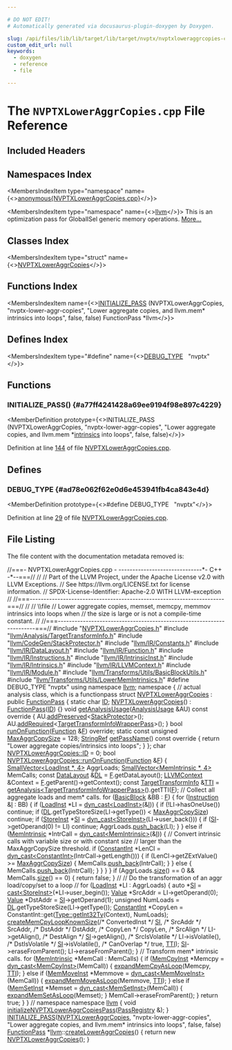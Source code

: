 ```yaml
---

# DO NOT EDIT!
# Automatically generated via docusaurus-plugin-doxygen by Doxygen.

slug: /api/files/lib/lib/target/lib/target/nvptx/nvptxloweraggrcopies-cpp
custom_edit_url: null
keywords:
  - doxygen
  - reference
  - file

---
```





# The `NVPTXLowerAggrCopies.cpp` File Reference

<DoxygenPage pluginConfig={pluginConfig}>



## Included Headers

<IncludesList>
<IncludesListItem
  filePath="NVPTXLowerAggrCopies.h"
  permalink="/docs/api/files/lib/lib/target/lib/target/nvptx/nvptxloweraggrcopies-h"
  isLocal="true" />
<IncludesListItem
  filePath="llvm/Analysis/TargetTransformInfo.h"
  permalink="/docs/api/files/include/include/llvm/include/llvm/analysis/targettransforminfo-h"
  isLocal="true" />
<IncludesListItem
  filePath="llvm/CodeGen/StackProtector.h"
  permalink="/docs/api/files/include/include/llvm/include/llvm/codegen/stackprotector-h"
  isLocal="true" />
<IncludesListItem
  filePath="llvm/IR/Constants.h"
  permalink="/docs/api/files/include/include/llvm/include/llvm/ir/constants-h"
  isLocal="true" />
<IncludesListItem
  filePath="llvm/IR/DataLayout.h"
  permalink="/docs/api/files/include/include/llvm/include/llvm/ir/datalayout-h"
  isLocal="true" />
<IncludesListItem
  filePath="llvm/IR/Function.h"
  permalink="/docs/api/files/include/include/llvm/include/llvm/ir/function-h"
  isLocal="true" />
<IncludesListItem
  filePath="llvm/IR/Instructions.h"
  permalink="/docs/api/files/include/include/llvm/include/llvm/ir/instructions-h"
  isLocal="true" />
<IncludesListItem
  filePath="llvm/IR/IntrinsicInst.h"
  permalink="/docs/api/files/include/include/llvm/include/llvm/ir/intrinsicinst-h"
  isLocal="true" />
<IncludesListItem
  filePath="llvm/IR/Intrinsics.h"
  permalink="/docs/api/files/include/include/llvm/include/llvm/ir/intrinsics-h"
  isLocal="true" />
<IncludesListItem
  filePath="llvm/IR/LLVMContext.h"
  permalink="/docs/api/files/include/include/llvm/include/llvm/ir/llvmcontext-h"
  isLocal="true" />
<IncludesListItem
  filePath="llvm/IR/Module.h"
  permalink="/docs/api/files/include/include/llvm/include/llvm/ir/module-h"
  isLocal="true" />
<IncludesListItem
  filePath="llvm/Transforms/Utils/BasicBlockUtils.h"
  permalink="/docs/api/files/include/include/llvm/include/llvm/transforms/include/llvm/transforms/utils/basicblockutils-h"
  isLocal="true" />
<IncludesListItem
  filePath="llvm/Transforms/Utils/LowerMemIntrinsics.h"
  permalink="/docs/api/files/include/include/llvm/include/llvm/transforms/include/llvm/transforms/utils/lowermemintrinsics-h"
  isLocal="true" />
</IncludesList>

## Namespaces Index

<MembersIndex>

<MembersIndexItem
  type="namespace"
  name={<><a href="/docs/api/namespaces/anonymous-nvptxloweraggrcopies-cpp-">anonymous&#123;NVPTXLowerAggrCopies.cpp&#125;</a></>}>
</MembersIndexItem>

<MembersIndexItem
  type="namespace"
  name={<><a href="/docs/api/namespaces/llvm">llvm</a></>}>
This is an optimization pass for GlobalISel generic memory operations. <a href="/docs/api/namespaces/llvm/#details">More...</a>
</MembersIndexItem>

</MembersIndex>

## Classes Index

<MembersIndex>

<MembersIndexItem
  type="struct"
  name={<><a href="/docs/api/structs/anonymous-namespace-nvptxloweraggrcopies-cpp-/nvptxloweraggrcopies">NVPTXLowerAggrCopies</a></>}>
</MembersIndexItem>

</MembersIndex>

## Functions Index

<MembersIndex>

<MembersIndexItem
  name={<><a href="#a77ff4241428a69ee9194f98e897c4229">INITIALIZE&#95;PASS</a> (NVPTXLowerAggrCopies, &quot;nvptx-lower-aggr-copies&quot;, &quot;Lower aggregate copies, and llvm.mem&#42; intrinsics into loops&quot;, false, false) FunctionPass &#42;llvm</>}>
</MembersIndexItem>

</MembersIndex>

## Defines Index

<MembersIndex>

<MembersIndexItem
  type="#define"
  name={<><a href="#ad78e062f62e0d6e453941fb4ca843e4d">DEBUG&#95;TYPE</a>&nbsp;&nbsp;&nbsp;&quot;nvptx&quot;</>}>
</MembersIndexItem>

</MembersIndex>


<SectionDefinition>

## Functions

### INITIALIZE&#95;PASS() {#a77ff4241428a69ee9194f98e897c4229}

<MemberDefinition
  prototype={<>INITIALIZE&#95;PASS (NVPTXLowerAggrCopies, &quot;nvptx-lower-aggr-copies&quot;, &quot;Lower aggregate copies, and llvm.mem &#42;<a href="/docs/api/files/lib/lib/codegen/expandreductions-cpp/#ace88fa97ca66c96745aed4ee1018c6db">intrinsics</a> into loops&quot;, false, false)</>}>

Definition at line <a href="#l00144">144</a> of file <a href="/docs/api/files/lib/lib/target/lib/target/nvptx/nvptxloweraggrcopies-cpp">NVPTXLowerAggrCopies.cpp</a>.
</MemberDefinition>

</SectionDefinition>

<SectionDefinition>

## Defines

### DEBUG&#95;TYPE {#ad78e062f62e0d6e453941fb4ca843e4d}

<MemberDefinition
  prototype={<>#define DEBUG&#95;TYPE&nbsp;&nbsp;&nbsp;&quot;nvptx&quot;</>}>

Definition at line <a href="#l00029">29</a> of file <a href="/docs/api/files/lib/lib/target/lib/target/nvptx/nvptxloweraggrcopies-cpp">NVPTXLowerAggrCopies.cpp</a>.
</MemberDefinition>

</SectionDefinition>

## File Listing

The file content with the documentation metadata removed is:

<ProgramListing>

<Link id="l00001" /><CodeLine lineNumber="1"><Highlight kind="comment">//===- NVPTXLowerAggrCopies.cpp - ------------------------------&#42;- C++ -&#42;--===//</Highlight><Highlight kind="normal"></Highlight></CodeLine>
<Link id="l00002" /><CodeLine lineNumber="2"><Highlight kind="normal"></Highlight><Highlight kind="comment">//</Highlight><Highlight kind="normal"></Highlight></CodeLine>
<Link id="l00003" /><CodeLine lineNumber="3"><Highlight kind="normal"></Highlight><Highlight kind="comment">// Part of the LLVM Project, under the Apache License v2.0 with LLVM Exceptions.</Highlight><Highlight kind="normal"></Highlight></CodeLine>
<Link id="l00004" /><CodeLine lineNumber="4"><Highlight kind="normal"></Highlight><Highlight kind="comment">// See https://llvm.org/LICENSE.txt for license information.</Highlight><Highlight kind="normal"></Highlight></CodeLine>
<Link id="l00005" /><CodeLine lineNumber="5"><Highlight kind="normal"></Highlight><Highlight kind="comment">// SPDX-License-Identifier: Apache-2.0 WITH LLVM-exception</Highlight><Highlight kind="normal"></Highlight></CodeLine>
<Link id="l00006" /><CodeLine lineNumber="6"><Highlight kind="normal"></Highlight><Highlight kind="comment">//</Highlight><Highlight kind="normal"></Highlight></CodeLine>
<Link id="l00007" /><CodeLine lineNumber="7"><Highlight kind="normal"></Highlight><Highlight kind="comment">//===----------------------------------------------------------------------===//</Highlight><Highlight kind="normal"></Highlight></CodeLine>
<Link id="l00008" /><CodeLine lineNumber="8"><Highlight kind="normal"></Highlight><Highlight kind="comment">//</Highlight><Highlight kind="normal"></Highlight></CodeLine>
<Link id="l00009" /><CodeLine lineNumber="9"><Highlight kind="normal"></Highlight><Highlight kind="comment">// \\file</Highlight><Highlight kind="normal"></Highlight></CodeLine>
<Link id="l00010" /><CodeLine lineNumber="10"><Highlight kind="normal"></Highlight><Highlight kind="comment">// Lower aggregate copies, memset, memcpy, memmov intrinsics into loops when</Highlight><Highlight kind="normal"></Highlight></CodeLine>
<Link id="l00011" /><CodeLine lineNumber="11"><Highlight kind="normal"></Highlight><Highlight kind="comment">// the size is large or is not a compile-time constant.</Highlight><Highlight kind="normal"></Highlight></CodeLine>
<Link id="l00012" /><CodeLine lineNumber="12"><Highlight kind="normal"></Highlight><Highlight kind="comment">//</Highlight><Highlight kind="normal"></Highlight></CodeLine>
<Link id="l00013" /><CodeLine lineNumber="13"><Highlight kind="normal"></Highlight><Highlight kind="comment">//===----------------------------------------------------------------------===//</Highlight><Highlight kind="normal"></Highlight></CodeLine>
<Link id="l00014" /><CodeLine lineNumber="14"><Highlight kind="normal"></Highlight></CodeLine>
<Link id="l00015" /><CodeLine lineNumber="15"><Highlight kind="normal"></Highlight><Highlight kind="preprocessor">#include &quot;<a href="/docs/api/files/lib/lib/target/lib/target/nvptx/nvptxloweraggrcopies-h">NVPTXLowerAggrCopies.h</a>&quot;</Highlight><Highlight kind="normal"></Highlight></CodeLine>
<Link id="l00016" /><CodeLine lineNumber="16"><Highlight kind="normal"></Highlight><Highlight kind="preprocessor">#include &quot;<a href="/docs/api/files/include/include/llvm/include/llvm/analysis/targettransforminfo-h">llvm/Analysis/TargetTransformInfo.h</a>&quot;</Highlight><Highlight kind="normal"></Highlight></CodeLine>
<Link id="l00017" /><CodeLine lineNumber="17"><Highlight kind="normal"></Highlight><Highlight kind="preprocessor">#include &quot;<a href="/docs/api/files/include/include/llvm/include/llvm/codegen/stackprotector-h">llvm/CodeGen/StackProtector.h</a>&quot;</Highlight><Highlight kind="normal"></Highlight></CodeLine>
<Link id="l00018" /><CodeLine lineNumber="18"><Highlight kind="normal"></Highlight><Highlight kind="preprocessor">#include &quot;<a href="/docs/api/files/include/include/llvm/include/llvm/ir/constants-h">llvm/IR/Constants.h</a>&quot;</Highlight><Highlight kind="normal"></Highlight></CodeLine>
<Link id="l00019" /><CodeLine lineNumber="19"><Highlight kind="normal"></Highlight><Highlight kind="preprocessor">#include &quot;<a href="/docs/api/files/include/include/llvm/include/llvm/ir/datalayout-h">llvm/IR/DataLayout.h</a>&quot;</Highlight><Highlight kind="normal"></Highlight></CodeLine>
<Link id="l00020" /><CodeLine lineNumber="20"><Highlight kind="normal"></Highlight><Highlight kind="preprocessor">#include &quot;<a href="/docs/api/files/include/include/llvm/include/llvm/ir/function-h">llvm/IR/Function.h</a>&quot;</Highlight><Highlight kind="normal"></Highlight></CodeLine>
<Link id="l00021" /><CodeLine lineNumber="21"><Highlight kind="normal"></Highlight><Highlight kind="preprocessor">#include &quot;<a href="/docs/api/files/include/include/llvm/include/llvm/ir/instructions-h">llvm/IR/Instructions.h</a>&quot;</Highlight><Highlight kind="normal"></Highlight></CodeLine>
<Link id="l00022" /><CodeLine lineNumber="22"><Highlight kind="normal"></Highlight><Highlight kind="preprocessor">#include &quot;<a href="/docs/api/files/include/include/llvm/include/llvm/ir/intrinsicinst-h">llvm/IR/IntrinsicInst.h</a>&quot;</Highlight><Highlight kind="normal"></Highlight></CodeLine>
<Link id="l00023" /><CodeLine lineNumber="23"><Highlight kind="normal"></Highlight><Highlight kind="preprocessor">#include &quot;<a href="/docs/api/files/include/include/llvm/include/llvm/ir/intrinsics-h">llvm/IR/Intrinsics.h</a>&quot;</Highlight><Highlight kind="normal"></Highlight></CodeLine>
<Link id="l00024" /><CodeLine lineNumber="24"><Highlight kind="normal"></Highlight><Highlight kind="preprocessor">#include &quot;<a href="/docs/api/files/include/include/llvm/include/llvm/ir/llvmcontext-h">llvm/IR/LLVMContext.h</a>&quot;</Highlight><Highlight kind="normal"></Highlight></CodeLine>
<Link id="l00025" /><CodeLine lineNumber="25"><Highlight kind="normal"></Highlight><Highlight kind="preprocessor">#include &quot;<a href="/docs/api/files/include/include/llvm/include/llvm/ir/module-h">llvm/IR/Module.h</a>&quot;</Highlight><Highlight kind="normal"></Highlight></CodeLine>
<Link id="l00026" /><CodeLine lineNumber="26"><Highlight kind="normal"></Highlight><Highlight kind="preprocessor">#include &quot;<a href="/docs/api/files/include/include/llvm/include/llvm/transforms/include/llvm/transforms/utils/basicblockutils-h">llvm/Transforms/Utils/BasicBlockUtils.h</a>&quot;</Highlight><Highlight kind="normal"></Highlight></CodeLine>
<Link id="l00027" /><CodeLine lineNumber="27"><Highlight kind="normal"></Highlight><Highlight kind="preprocessor">#include &quot;<a href="/docs/api/files/include/include/llvm/include/llvm/transforms/include/llvm/transforms/utils/lowermemintrinsics-h">llvm/Transforms/Utils/LowerMemIntrinsics.h</a>&quot;</Highlight><Highlight kind="normal"></Highlight></CodeLine>
<Link id="l00028" /><CodeLine lineNumber="28"><Highlight kind="normal"></Highlight></CodeLine>
<Link id="l00029" /><CodeLine lineNumber="29" lineLink="#ad78e062f62e0d6e453941fb4ca843e4d"><Highlight kind="normal"></Highlight><Highlight kind="preprocessor">#define DEBUG&#95;TYPE &quot;nvptx&quot;</Highlight><Highlight kind="normal"></Highlight></CodeLine>
<Link id="l00030" /><CodeLine lineNumber="30"><Highlight kind="normal"></Highlight></CodeLine>
<Link id="l00031" /><CodeLine lineNumber="31"><Highlight kind="normal"></Highlight><Highlight kind="keyword">using namespace </Highlight><Highlight kind="normal"><a href="/docs/api/namespaces/llvm">llvm</a>;</Highlight></CodeLine>
<Link id="l00032" /><CodeLine lineNumber="32"><Highlight kind="normal"></Highlight></CodeLine>
<Link id="l00033" /><CodeLine lineNumber="33" lineLink="/docs/api/namespaces/anonymous-nvptxloweraggrcopies-cpp-"><Highlight kind="normal"></Highlight><Highlight kind="keyword">namespace </Highlight><Highlight kind="normal">&#123;</Highlight></CodeLine>
<Link id="l00034" /><CodeLine lineNumber="34"><Highlight kind="normal"></Highlight></CodeLine>
<Link id="l00035" /><CodeLine lineNumber="35"><Highlight kind="normal"></Highlight><Highlight kind="comment">// actual analysis class, which is a functionpass</Highlight><Highlight kind="normal"></Highlight></CodeLine>
<Link id="l00036" /><CodeLine lineNumber="36" lineLink="/docs/api/structs/anonymous-namespace-nvptxloweraggrcopies-cpp-/nvptxloweraggrcopies"><Highlight kind="normal"></Highlight><Highlight kind="keyword">struct </Highlight><Highlight kind="normal"><a href="/docs/api/structs/anonymous-namespace-nvptxloweraggrcopies-cpp-/nvptxloweraggrcopies/#a087ed57d139e5d517508633775042a3e">NVPTXLowerAggrCopies</a> : </Highlight><Highlight kind="keyword">public</Highlight><Highlight kind="normal"> <a href="/docs/api/classes/llvm/functionpass/#a7691d83e3561f781cae4ce4a01bdfa93">FunctionPass</a> &#123;</Highlight></CodeLine>
<Link id="l00037" /><CodeLine lineNumber="37" lineLink="/docs/api/structs/anonymous-namespace-nvptxloweraggrcopies-cpp-/nvptxloweraggrcopies/#adc25572781251ef4bf47b7b3e35d07b9"><Highlight kind="normal">  </Highlight><Highlight kind="keyword">static</Highlight><Highlight kind="normal"> </Highlight><Highlight kind="keywordtype">char</Highlight><Highlight kind="normal"> <a href="/docs/api/structs/anonymous-namespace-nvptxloweraggrcopies-cpp-/nvptxloweraggrcopies/#adc25572781251ef4bf47b7b3e35d07b9">ID</a>;</Highlight></CodeLine>
<Link id="l00038" /><CodeLine lineNumber="38"><Highlight kind="normal"></Highlight></CodeLine>
<Link id="l00039" /><CodeLine lineNumber="39" lineLink="/docs/api/structs/anonymous-namespace-nvptxloweraggrcopies-cpp-/nvptxloweraggrcopies/#a087ed57d139e5d517508633775042a3e"><Highlight kind="normal">  <a href="/docs/api/structs/anonymous-namespace-nvptxloweraggrcopies-cpp-/nvptxloweraggrcopies/#a087ed57d139e5d517508633775042a3e">NVPTXLowerAggrCopies</a>() : <a href="/docs/api/classes/llvm/functionpass/#a7691d83e3561f781cae4ce4a01bdfa93">FunctionPass</a>(<a href="/docs/api/structs/anonymous-namespace-nvptxloweraggrcopies-cpp-/nvptxloweraggrcopies/#adc25572781251ef4bf47b7b3e35d07b9">ID</a>) &#123;&#125;</Highlight></CodeLine>
<Link id="l00040" /><CodeLine lineNumber="40"><Highlight kind="normal"></Highlight></CodeLine>
<Link id="l00041" /><CodeLine lineNumber="41" lineLink="/docs/api/structs/anonymous-namespace-nvptxloweraggrcopies-cpp-/nvptxloweraggrcopies/#a13dab7a3b75e368828460c2b365556a9"><Highlight kind="normal">  </Highlight><Highlight kind="keywordtype">void</Highlight><Highlight kind="normal"> <a href="/docs/api/structs/anonymous-namespace-nvptxloweraggrcopies-cpp-/nvptxloweraggrcopies/#a13dab7a3b75e368828460c2b365556a9">getAnalysisUsage</a>(<a href="/docs/api/classes/llvm/analysisusage">AnalysisUsage</a> &amp;AU)</Highlight><Highlight kind="keyword"> const override </Highlight><Highlight kind="normal">&#123;</Highlight></CodeLine>
<Link id="l00042" /><CodeLine lineNumber="42"><Highlight kind="normal">    AU.<a href="/docs/api/classes/llvm/analysisusage/#ae9356b720f6fbab112d809738dcc4f2a">addPreserved</a>&lt;<a href="/docs/api/classes/llvm/stackprotector">StackProtector</a>&gt;();</Highlight></CodeLine>
<Link id="l00043" /><CodeLine lineNumber="43"><Highlight kind="normal">    AU.<a href="/docs/api/classes/llvm/analysisusage/#ae0adcccca08fb686c9ce00f9397b660c">addRequired</a>&lt;<a href="/docs/api/classes/llvm/targettransforminfowrapperpass">TargetTransformInfoWrapperPass</a>&gt;();</Highlight></CodeLine>
<Link id="l00044" /><CodeLine lineNumber="44"><Highlight kind="normal">  &#125;</Highlight></CodeLine>
<Link id="l00045" /><CodeLine lineNumber="45"><Highlight kind="normal"></Highlight></CodeLine>
<Link id="l00046" /><CodeLine lineNumber="46"><Highlight kind="normal">  </Highlight><Highlight kind="keywordtype">bool</Highlight><Highlight kind="normal"> <a href="/docs/api/files/lib/lib/transforms/lib/transforms/utils/entryexitinstrumenter-cpp/#a3985f1f39349428d17f0d2b81ebc6349">runOnFunction</a>(<a href="/docs/api/classes/llvm/function">Function</a> &amp;<a href="/docs/api/files/lib/lib/support/md5-cpp/#a96d73bbd7af15cb1fc38c3f4a3bd82e9">F</a>) </Highlight><Highlight kind="keyword">override</Highlight><Highlight kind="normal">;</Highlight></CodeLine>
<Link id="l00047" /><CodeLine lineNumber="47"><Highlight kind="normal"></Highlight></CodeLine>
<Link id="l00048" /><CodeLine lineNumber="48" lineLink="/docs/api/structs/anonymous-namespace-nvptxloweraggrcopies-cpp-/nvptxloweraggrcopies/#a35fe14d2ab723a313c45ea4d521b359b"><Highlight kind="normal">  </Highlight><Highlight kind="keyword">static</Highlight><Highlight kind="normal"> </Highlight><Highlight kind="keyword">const</Highlight><Highlight kind="normal"> </Highlight><Highlight kind="keywordtype">unsigned</Highlight><Highlight kind="normal"> <a href="/docs/api/structs/anonymous-namespace-nvptxloweraggrcopies-cpp-/nvptxloweraggrcopies/#a35fe14d2ab723a313c45ea4d521b359b">MaxAggrCopySize</a> = 128;</Highlight></CodeLine>
<Link id="l00049" /><CodeLine lineNumber="49"><Highlight kind="normal"></Highlight></CodeLine>
<Link id="l00050" /><CodeLine lineNumber="50" lineLink="/docs/api/structs/anonymous-namespace-nvptxloweraggrcopies-cpp-/nvptxloweraggrcopies/#ab44e62dd7a455d000b67ccde5eca3642"><Highlight kind="normal">  <a href="/docs/api/classes/llvm/stringref">StringRef</a> <a href="/docs/api/structs/anonymous-namespace-nvptxloweraggrcopies-cpp-/nvptxloweraggrcopies/#ab44e62dd7a455d000b67ccde5eca3642">getPassName</a>()</Highlight><Highlight kind="keyword"> const override </Highlight><Highlight kind="normal">&#123;</Highlight></CodeLine>
<Link id="l00051" /><CodeLine lineNumber="51"><Highlight kind="normal">    </Highlight><Highlight kind="keywordflow">return</Highlight><Highlight kind="normal"> </Highlight><Highlight kind="stringliteral">&quot;Lower aggregate copies/intrinsics into loops&quot;</Highlight><Highlight kind="normal">;</Highlight></CodeLine>
<Link id="l00052" /><CodeLine lineNumber="52"><Highlight kind="normal">  &#125;</Highlight></CodeLine>
<Link id="l00053" /><CodeLine lineNumber="53"><Highlight kind="normal">&#125;;</Highlight></CodeLine>
<Link id="l00054" /><CodeLine lineNumber="54"><Highlight kind="normal"></Highlight></CodeLine>
<Link id="l00055" /><CodeLine lineNumber="55"><Highlight kind="normal"></Highlight><Highlight kind="keywordtype">char</Highlight><Highlight kind="normal"> <a href="/docs/api/structs/anonymous-namespace-nvptxloweraggrcopies-cpp-/nvptxloweraggrcopies/#adc25572781251ef4bf47b7b3e35d07b9">NVPTXLowerAggrCopies::ID</a> = 0;</Highlight></CodeLine>
<Link id="l00056" /><CodeLine lineNumber="56"><Highlight kind="normal"></Highlight></CodeLine>
<Link id="l00057" /><CodeLine lineNumber="57" lineLink="/docs/api/structs/anonymous-namespace-nvptxloweraggrcopies-cpp-/nvptxloweraggrcopies/#a1e7cbd0783ad9cbbfdf85b5dbaba57f8"><Highlight kind="normal"></Highlight><Highlight kind="keywordtype">bool</Highlight><Highlight kind="normal"> <a href="/docs/api/structs/anonymous-namespace-nvptxloweraggrcopies-cpp-/nvptxloweraggrcopies/#a1e7cbd0783ad9cbbfdf85b5dbaba57f8">NVPTXLowerAggrCopies::runOnFunction</a>(<a href="/docs/api/classes/llvm/function">Function</a> &amp;<a href="/docs/api/files/lib/lib/support/md5-cpp/#a96d73bbd7af15cb1fc38c3f4a3bd82e9">F</a>) &#123;</Highlight></CodeLine>
<Link id="l00058" /><CodeLine lineNumber="58"><Highlight kind="normal">  <a href="/docs/api/classes/llvm/smallvector">SmallVector&lt;LoadInst &#42;, 4&gt;</a> AggrLoads;</Highlight></CodeLine>
<Link id="l00059" /><CodeLine lineNumber="59"><Highlight kind="normal">  <a href="/docs/api/classes/llvm/smallvector">SmallVector&lt;MemIntrinsic &#42;, 4&gt;</a> MemCalls;</Highlight></CodeLine>
<Link id="l00060" /><CodeLine lineNumber="60"><Highlight kind="normal"></Highlight></CodeLine>
<Link id="l00061" /><CodeLine lineNumber="61"><Highlight kind="normal">  </Highlight><Highlight kind="keyword">const</Highlight><Highlight kind="normal"> <a href="/docs/api/classes/llvm/datalayout">DataLayout</a> &amp;<a href="/docs/api/files/lib/lib/target/lib/target/arm/armslshardening-cpp/#ad467c4ab9119043f9b7750ab986be61a">DL</a> = <a href="/docs/api/files/lib/lib/support/md5-cpp/#a96d73bbd7af15cb1fc38c3f4a3bd82e9">F</a>.getDataLayout();</Highlight></CodeLine>
<Link id="l00062" /><CodeLine lineNumber="62"><Highlight kind="normal">  <a href="/docs/api/classes/llvm/llvmcontext">LLVMContext</a> &amp;Context = <a href="/docs/api/files/lib/lib/support/md5-cpp/#a96d73bbd7af15cb1fc38c3f4a3bd82e9">F</a>.getParent()-&gt;getContext();</Highlight></CodeLine>
<Link id="l00063" /><CodeLine lineNumber="63"><Highlight kind="normal">  </Highlight><Highlight kind="keyword">const</Highlight><Highlight kind="normal"> <a href="/docs/api/classes/llvm/targettransforminfo">TargetTransformInfo</a> &amp;<a href="/docs/api/namespaces/llvm/#aa0d69e81725c10fa5407f0bf34462068">TTI</a> =</Highlight></CodeLine>
<Link id="l00064" /><CodeLine lineNumber="64"><Highlight kind="normal">      <a href="/docs/api/classes/llvm/pass/#a4863e5e463fb79955269fbf7fbf52b80">getAnalysis&lt;TargetTransformInfoWrapperPass&gt;</a>().getTTI(<a href="/docs/api/files/lib/lib/support/md5-cpp/#a96d73bbd7af15cb1fc38c3f4a3bd82e9">F</a>);</Highlight></CodeLine>
<Link id="l00065" /><CodeLine lineNumber="65"><Highlight kind="normal"></Highlight></CodeLine>
<Link id="l00066" /><CodeLine lineNumber="66"><Highlight kind="normal">  </Highlight><Highlight kind="comment">// Collect all aggregate loads and mem&#42; calls.</Highlight><Highlight kind="normal"></Highlight></CodeLine>
<Link id="l00067" /><CodeLine lineNumber="67"><Highlight kind="normal">  </Highlight><Highlight kind="keywordflow">for</Highlight><Highlight kind="normal"> (<a href="/docs/api/classes/llvm/basicblock">BasicBlock</a> &amp;BB : <a href="/docs/api/files/lib/lib/support/md5-cpp/#a96d73bbd7af15cb1fc38c3f4a3bd82e9">F</a>) &#123;</Highlight></CodeLine>
<Link id="l00068" /><CodeLine lineNumber="68"><Highlight kind="normal">    </Highlight><Highlight kind="keywordflow">for</Highlight><Highlight kind="normal"> (<a href="/docs/api/classes/llvm/instruction">Instruction</a> &amp;<a href="/docs/api/files/lib/lib/support/md5-cpp/#ac0eafdc9ee161b71e7af98af736952fd">I</a> : BB) &#123;</Highlight></CodeLine>
<Link id="l00069" /><CodeLine lineNumber="69"><Highlight kind="normal">      </Highlight><Highlight kind="keywordflow">if</Highlight><Highlight kind="normal"> (<a href="/docs/api/classes/llvm/loadinst">LoadInst</a> &#42;LI = <a href="/docs/api/namespaces/llvm/#a22eeee01734061ac1b31ccd994c49eef">dyn&#95;cast&lt;LoadInst&gt;</a>(&amp;<a href="/docs/api/files/lib/lib/support/md5-cpp/#ac0eafdc9ee161b71e7af98af736952fd">I</a>)) &#123;</Highlight></CodeLine>
<Link id="l00070" /><CodeLine lineNumber="70"><Highlight kind="normal">        </Highlight><Highlight kind="keywordflow">if</Highlight><Highlight kind="normal"> (!LI-&gt;hasOneUse())</Highlight></CodeLine>
<Link id="l00071" /><CodeLine lineNumber="71"><Highlight kind="normal">          </Highlight><Highlight kind="keywordflow">continue</Highlight><Highlight kind="normal">;</Highlight></CodeLine>
<Link id="l00072" /><CodeLine lineNumber="72"><Highlight kind="normal"></Highlight></CodeLine>
<Link id="l00073" /><CodeLine lineNumber="73"><Highlight kind="normal">        </Highlight><Highlight kind="keywordflow">if</Highlight><Highlight kind="normal"> (<a href="/docs/api/files/lib/lib/target/lib/target/arm/armslshardening-cpp/#ad467c4ab9119043f9b7750ab986be61a">DL</a>.getTypeStoreSize(LI-&gt;getType()) &lt; <a href="/docs/api/structs/anonymous-namespace-nvptxloweraggrcopies-cpp-/nvptxloweraggrcopies/#a35fe14d2ab723a313c45ea4d521b359b">MaxAggrCopySize</a>)</Highlight></CodeLine>
<Link id="l00074" /><CodeLine lineNumber="74"><Highlight kind="normal">          </Highlight><Highlight kind="keywordflow">continue</Highlight><Highlight kind="normal">;</Highlight></CodeLine>
<Link id="l00075" /><CodeLine lineNumber="75"><Highlight kind="normal"></Highlight></CodeLine>
<Link id="l00076" /><CodeLine lineNumber="76"><Highlight kind="normal">        </Highlight><Highlight kind="keywordflow">if</Highlight><Highlight kind="normal"> (<a href="/docs/api/classes/llvm/storeinst">StoreInst</a> &#42;<a href="/docs/api/namespaces/llvm/si">SI</a> = <a href="/docs/api/namespaces/llvm/#a22eeee01734061ac1b31ccd994c49eef">dyn&#95;cast&lt;StoreInst&gt;</a>(LI-&gt;user&#95;back())) &#123;</Highlight></CodeLine>
<Link id="l00077" /><CodeLine lineNumber="77"><Highlight kind="normal">          </Highlight><Highlight kind="keywordflow">if</Highlight><Highlight kind="normal"> (<a href="/docs/api/namespaces/llvm/si">SI</a>-&gt;getOperand(0) != LI)</Highlight></CodeLine>
<Link id="l00078" /><CodeLine lineNumber="78"><Highlight kind="normal">            </Highlight><Highlight kind="keywordflow">continue</Highlight><Highlight kind="normal">;</Highlight></CodeLine>
<Link id="l00079" /><CodeLine lineNumber="79"><Highlight kind="normal">          AggrLoads.<a href="/docs/api/classes/llvm/smallvectortemplatebase/#af42bfbc067df27c19ee2fc859df58799">push&#95;back</a>(LI);</Highlight></CodeLine>
<Link id="l00080" /><CodeLine lineNumber="80"><Highlight kind="normal">        &#125;</Highlight></CodeLine>
<Link id="l00081" /><CodeLine lineNumber="81"><Highlight kind="normal">      &#125; </Highlight><Highlight kind="keywordflow">else</Highlight><Highlight kind="normal"> </Highlight><Highlight kind="keywordflow">if</Highlight><Highlight kind="normal"> (<a href="/docs/api/classes/llvm/memintrinsic">MemIntrinsic</a> &#42;IntrCall = <a href="/docs/api/namespaces/llvm/#a22eeee01734061ac1b31ccd994c49eef">dyn&#95;cast&lt;MemIntrinsic&gt;</a>(&amp;<a href="/docs/api/files/lib/lib/support/md5-cpp/#ac0eafdc9ee161b71e7af98af736952fd">I</a>)) &#123;</Highlight></CodeLine>
<Link id="l00082" /><CodeLine lineNumber="82"><Highlight kind="normal">        </Highlight><Highlight kind="comment">// Convert intrinsic calls with variable size or with constant size</Highlight><Highlight kind="normal"></Highlight></CodeLine>
<Link id="l00083" /><CodeLine lineNumber="83"><Highlight kind="normal">        </Highlight><Highlight kind="comment">// larger than the MaxAggrCopySize threshold.</Highlight><Highlight kind="normal"></Highlight></CodeLine>
<Link id="l00084" /><CodeLine lineNumber="84"><Highlight kind="normal">        </Highlight><Highlight kind="keywordflow">if</Highlight><Highlight kind="normal"> (<a href="/docs/api/classes/llvm/constantint">ConstantInt</a> &#42;LenCI = <a href="/docs/api/namespaces/llvm/#a22eeee01734061ac1b31ccd994c49eef">dyn&#95;cast&lt;ConstantInt&gt;</a>(IntrCall-&gt;getLength())) &#123;</Highlight></CodeLine>
<Link id="l00085" /><CodeLine lineNumber="85"><Highlight kind="normal">          </Highlight><Highlight kind="keywordflow">if</Highlight><Highlight kind="normal"> (LenCI-&gt;getZExtValue() &gt;= <a href="/docs/api/structs/anonymous-namespace-nvptxloweraggrcopies-cpp-/nvptxloweraggrcopies/#a35fe14d2ab723a313c45ea4d521b359b">MaxAggrCopySize</a>) &#123;</Highlight></CodeLine>
<Link id="l00086" /><CodeLine lineNumber="86"><Highlight kind="normal">            MemCalls.<a href="/docs/api/classes/llvm/smallvectortemplatebase/#af42bfbc067df27c19ee2fc859df58799">push&#95;back</a>(IntrCall);</Highlight></CodeLine>
<Link id="l00087" /><CodeLine lineNumber="87"><Highlight kind="normal">          &#125;</Highlight></CodeLine>
<Link id="l00088" /><CodeLine lineNumber="88"><Highlight kind="normal">        &#125; </Highlight><Highlight kind="keywordflow">else</Highlight><Highlight kind="normal"> &#123;</Highlight></CodeLine>
<Link id="l00089" /><CodeLine lineNumber="89"><Highlight kind="normal">          MemCalls.<a href="/docs/api/classes/llvm/smallvectortemplatebase/#af42bfbc067df27c19ee2fc859df58799">push&#95;back</a>(IntrCall);</Highlight></CodeLine>
<Link id="l00090" /><CodeLine lineNumber="90"><Highlight kind="normal">        &#125;</Highlight></CodeLine>
<Link id="l00091" /><CodeLine lineNumber="91"><Highlight kind="normal">      &#125;</Highlight></CodeLine>
<Link id="l00092" /><CodeLine lineNumber="92"><Highlight kind="normal">    &#125;</Highlight></CodeLine>
<Link id="l00093" /><CodeLine lineNumber="93"><Highlight kind="normal">  &#125;</Highlight></CodeLine>
<Link id="l00094" /><CodeLine lineNumber="94"><Highlight kind="normal"></Highlight></CodeLine>
<Link id="l00095" /><CodeLine lineNumber="95"><Highlight kind="normal">  </Highlight><Highlight kind="keywordflow">if</Highlight><Highlight kind="normal"> (AggrLoads.<a href="/docs/api/classes/llvm/smallvectortemplatecommon/#a1c479a8c434377c2b8cb056bdfdfc201">size</a>() == 0 &amp;&amp; MemCalls.<a href="/docs/api/classes/llvm/smallvectortemplatecommon/#a1c479a8c434377c2b8cb056bdfdfc201">size</a>() == 0) &#123;</Highlight></CodeLine>
<Link id="l00096" /><CodeLine lineNumber="96"><Highlight kind="normal">    </Highlight><Highlight kind="keywordflow">return</Highlight><Highlight kind="normal"> </Highlight><Highlight kind="keyword">false</Highlight><Highlight kind="normal">;</Highlight></CodeLine>
<Link id="l00097" /><CodeLine lineNumber="97"><Highlight kind="normal">  &#125;</Highlight></CodeLine>
<Link id="l00098" /><CodeLine lineNumber="98"><Highlight kind="normal"></Highlight></CodeLine>
<Link id="l00099" /><CodeLine lineNumber="99"><Highlight kind="normal">  </Highlight><Highlight kind="comment">//</Highlight><Highlight kind="normal"></Highlight></CodeLine>
<Link id="l00100" /><CodeLine lineNumber="100"><Highlight kind="normal">  </Highlight><Highlight kind="comment">// Do the transformation of an aggr load/copy/set to a loop</Highlight><Highlight kind="normal"></Highlight></CodeLine>
<Link id="l00101" /><CodeLine lineNumber="101"><Highlight kind="normal">  </Highlight><Highlight kind="comment">//</Highlight><Highlight kind="normal"></Highlight></CodeLine>
<Link id="l00102" /><CodeLine lineNumber="102"><Highlight kind="normal">  </Highlight><Highlight kind="keywordflow">for</Highlight><Highlight kind="normal"> (<a href="/docs/api/classes/llvm/loadinst">LoadInst</a> &#42;LI : AggrLoads) &#123;</Highlight></CodeLine>
<Link id="l00103" /><CodeLine lineNumber="103"><Highlight kind="normal">    </Highlight><Highlight kind="keyword">auto</Highlight><Highlight kind="normal"> &#42;<a href="/docs/api/namespaces/llvm/si">SI</a> = <a href="/docs/api/namespaces/llvm/#ac4fc845f5ed92de63cd4474f128f5fc5">cast&lt;StoreInst&gt;</a>(&#42;LI-&gt;user&#95;begin());</Highlight></CodeLine>
<Link id="l00104" /><CodeLine lineNumber="104"><Highlight kind="normal">    <a href="/docs/api/classes/llvm/value">Value</a> &#42;SrcAddr = LI-&gt;getOperand(0);</Highlight></CodeLine>
<Link id="l00105" /><CodeLine lineNumber="105"><Highlight kind="normal">    <a href="/docs/api/classes/llvm/value">Value</a> &#42;DstAddr = <a href="/docs/api/namespaces/llvm/si">SI</a>-&gt;getOperand(1);</Highlight></CodeLine>
<Link id="l00106" /><CodeLine lineNumber="106"><Highlight kind="normal">    </Highlight><Highlight kind="keywordtype">unsigned</Highlight><Highlight kind="normal"> NumLoads = <a href="/docs/api/files/lib/lib/target/lib/target/arm/armslshardening-cpp/#ad467c4ab9119043f9b7750ab986be61a">DL</a>.getTypeStoreSize(LI-&gt;getType());</Highlight></CodeLine>
<Link id="l00107" /><CodeLine lineNumber="107"><Highlight kind="normal">    <a href="/docs/api/classes/llvm/constantint">ConstantInt</a> &#42;CopyLen =</Highlight></CodeLine>
<Link id="l00108" /><CodeLine lineNumber="108"><Highlight kind="normal">        ConstantInt::get(<a href="/docs/api/classes/llvm/type/#a30dd396c5b40cd86c1591872e574ccdf">Type::getInt32Ty</a>(Context), NumLoads);</Highlight></CodeLine>
<Link id="l00109" /><CodeLine lineNumber="109"><Highlight kind="normal"></Highlight></CodeLine>
<Link id="l00110" /><CodeLine lineNumber="110"><Highlight kind="normal">    <a href="/docs/api/namespaces/llvm/#a16d5e17e2ce1be5012b2d00ab6d6669a">createMemCpyLoopKnownSize</a>(</Highlight><Highlight kind="comment">/&#42; ConvertedInst &#42;/</Highlight><Highlight kind="normal"> <a href="/docs/api/namespaces/llvm/si">SI</a>,</Highlight></CodeLine>
<Link id="l00111" /><CodeLine lineNumber="111"><Highlight kind="normal">                              </Highlight><Highlight kind="comment">/&#42; SrcAddr &#42;/</Highlight><Highlight kind="normal"> SrcAddr, </Highlight><Highlight kind="comment">/&#42; DstAddr &#42;/</Highlight><Highlight kind="normal"> DstAddr,</Highlight></CodeLine>
<Link id="l00112" /><CodeLine lineNumber="112"><Highlight kind="normal">                              </Highlight><Highlight kind="comment">/&#42; CopyLen &#42;/</Highlight><Highlight kind="normal"> CopyLen,</Highlight></CodeLine>
<Link id="l00113" /><CodeLine lineNumber="113"><Highlight kind="normal">                              </Highlight><Highlight kind="comment">/&#42; SrcAlign &#42;/</Highlight><Highlight kind="normal"> LI-&gt;getAlign(),</Highlight></CodeLine>
<Link id="l00114" /><CodeLine lineNumber="114"><Highlight kind="normal">                              </Highlight><Highlight kind="comment">/&#42; DestAlign &#42;/</Highlight><Highlight kind="normal"> <a href="/docs/api/namespaces/llvm/si">SI</a>-&gt;getAlign(),</Highlight></CodeLine>
<Link id="l00115" /><CodeLine lineNumber="115"><Highlight kind="normal">                              </Highlight><Highlight kind="comment">/&#42; SrcIsVolatile &#42;/</Highlight><Highlight kind="normal"> LI-&gt;isVolatile(),</Highlight></CodeLine>
<Link id="l00116" /><CodeLine lineNumber="116"><Highlight kind="normal">                              </Highlight><Highlight kind="comment">/&#42; DstIsVolatile &#42;/</Highlight><Highlight kind="normal"> <a href="/docs/api/namespaces/llvm/si">SI</a>-&gt;isVolatile(),</Highlight></CodeLine>
<Link id="l00117" /><CodeLine lineNumber="117"><Highlight kind="normal">                              </Highlight><Highlight kind="comment">/&#42; CanOverlap &#42;/</Highlight><Highlight kind="normal"> </Highlight><Highlight kind="keyword">true</Highlight><Highlight kind="normal">, <a href="/docs/api/namespaces/llvm/#aa0d69e81725c10fa5407f0bf34462068">TTI</a>);</Highlight></CodeLine>
<Link id="l00118" /><CodeLine lineNumber="118"><Highlight kind="normal"></Highlight></CodeLine>
<Link id="l00119" /><CodeLine lineNumber="119"><Highlight kind="normal">    <a href="/docs/api/namespaces/llvm/si">SI</a>-&gt;eraseFromParent();</Highlight></CodeLine>
<Link id="l00120" /><CodeLine lineNumber="120"><Highlight kind="normal">    LI-&gt;eraseFromParent();</Highlight></CodeLine>
<Link id="l00121" /><CodeLine lineNumber="121"><Highlight kind="normal">  &#125;</Highlight></CodeLine>
<Link id="l00122" /><CodeLine lineNumber="122"><Highlight kind="normal"></Highlight></CodeLine>
<Link id="l00123" /><CodeLine lineNumber="123"><Highlight kind="normal">  </Highlight><Highlight kind="comment">// Transform mem&#42; intrinsic calls.</Highlight><Highlight kind="normal"></Highlight></CodeLine>
<Link id="l00124" /><CodeLine lineNumber="124"><Highlight kind="normal">  </Highlight><Highlight kind="keywordflow">for</Highlight><Highlight kind="normal"> (<a href="/docs/api/classes/llvm/memintrinsic">MemIntrinsic</a> &#42;MemCall : MemCalls) &#123;</Highlight></CodeLine>
<Link id="l00125" /><CodeLine lineNumber="125"><Highlight kind="normal">    </Highlight><Highlight kind="keywordflow">if</Highlight><Highlight kind="normal"> (<a href="/docs/api/classes/llvm/memcpyinst">MemCpyInst</a> &#42;Memcpy = <a href="/docs/api/namespaces/llvm/#a22eeee01734061ac1b31ccd994c49eef">dyn&#95;cast&lt;MemCpyInst&gt;</a>(MemCall)) &#123;</Highlight></CodeLine>
<Link id="l00126" /><CodeLine lineNumber="126"><Highlight kind="normal">      <a href="/docs/api/namespaces/llvm/#ad5625618c73d17563d851631e27444e6">expandMemCpyAsLoop</a>(Memcpy, <a href="/docs/api/namespaces/llvm/#aa0d69e81725c10fa5407f0bf34462068">TTI</a>);</Highlight></CodeLine>
<Link id="l00127" /><CodeLine lineNumber="127"><Highlight kind="normal">    &#125; </Highlight><Highlight kind="keywordflow">else</Highlight><Highlight kind="normal"> </Highlight><Highlight kind="keywordflow">if</Highlight><Highlight kind="normal"> (<a href="/docs/api/classes/llvm/memmoveinst">MemMoveInst</a> &#42;Memmove = <a href="/docs/api/namespaces/llvm/#a22eeee01734061ac1b31ccd994c49eef">dyn&#95;cast&lt;MemMoveInst&gt;</a>(MemCall)) &#123;</Highlight></CodeLine>
<Link id="l00128" /><CodeLine lineNumber="128"><Highlight kind="normal">      <a href="/docs/api/namespaces/llvm/#a35f13ead4222c0c45fb21f7e63025bbc">expandMemMoveAsLoop</a>(Memmove, <a href="/docs/api/namespaces/llvm/#aa0d69e81725c10fa5407f0bf34462068">TTI</a>);</Highlight></CodeLine>
<Link id="l00129" /><CodeLine lineNumber="129"><Highlight kind="normal">    &#125; </Highlight><Highlight kind="keywordflow">else</Highlight><Highlight kind="normal"> </Highlight><Highlight kind="keywordflow">if</Highlight><Highlight kind="normal"> (<a href="/docs/api/classes/llvm/memsetinst">MemSetInst</a> &#42;Memset = <a href="/docs/api/namespaces/llvm/#a22eeee01734061ac1b31ccd994c49eef">dyn&#95;cast&lt;MemSetInst&gt;</a>(MemCall)) &#123;</Highlight></CodeLine>
<Link id="l00130" /><CodeLine lineNumber="130"><Highlight kind="normal">      <a href="/docs/api/namespaces/llvm/#aff2c3179f5913a4a4d6c80e3d7e564c0">expandMemSetAsLoop</a>(Memset);</Highlight></CodeLine>
<Link id="l00131" /><CodeLine lineNumber="131"><Highlight kind="normal">    &#125;</Highlight></CodeLine>
<Link id="l00132" /><CodeLine lineNumber="132"><Highlight kind="normal">    MemCall-&gt;eraseFromParent();</Highlight></CodeLine>
<Link id="l00133" /><CodeLine lineNumber="133"><Highlight kind="normal">  &#125;</Highlight></CodeLine>
<Link id="l00134" /><CodeLine lineNumber="134"><Highlight kind="normal"></Highlight></CodeLine>
<Link id="l00135" /><CodeLine lineNumber="135"><Highlight kind="normal">  </Highlight><Highlight kind="keywordflow">return</Highlight><Highlight kind="normal"> </Highlight><Highlight kind="keyword">true</Highlight><Highlight kind="normal">;</Highlight></CodeLine>
<Link id="l00136" /><CodeLine lineNumber="136"><Highlight kind="normal">&#125;</Highlight></CodeLine>
<Link id="l00137" /><CodeLine lineNumber="137"><Highlight kind="normal"></Highlight></CodeLine>
<Link id="l00138" /><CodeLine lineNumber="138"><Highlight kind="normal">&#125; </Highlight><Highlight kind="comment">// namespace</Highlight><Highlight kind="normal"></Highlight></CodeLine>
<Link id="l00139" /><CodeLine lineNumber="139"><Highlight kind="normal"></Highlight></CodeLine>
<Link id="l00140" /><CodeLine lineNumber="140"><Highlight kind="normal"></Highlight><Highlight kind="keyword">namespace </Highlight><Highlight kind="normal"><a href="/docs/api/namespaces/llvm">llvm</a> &#123;</Highlight></CodeLine>
<Link id="l00141" /><CodeLine lineNumber="141" lineLink="/docs/api/namespaces/llvm/#a28b97a8b741b1998990f7f28157b72c8"><Highlight kind="normal"></Highlight><Highlight kind="keywordtype">void</Highlight><Highlight kind="normal"> <a href="/docs/api/namespaces/llvm/#a28b97a8b741b1998990f7f28157b72c8">initializeNVPTXLowerAggrCopiesPass</a>(<a href="/docs/api/classes/llvm/passregistry">PassRegistry</a> &amp;);</Highlight></CodeLine>
<Link id="l00142" /><CodeLine lineNumber="142"><Highlight kind="normal">&#125;</Highlight></CodeLine>
<Link id="l00143" /><CodeLine lineNumber="143"><Highlight kind="normal"></Highlight></CodeLine>
<Link id="l00144" /><CodeLine lineNumber="144" lineLink="#a77ff4241428a69ee9194f98e897c4229"><Highlight kind="normal"><a href="/docs/api/files/include/include/llvm/passsupport-h/#af807c9595d50b45c0008924c4679c85c">INITIALIZE&#95;PASS</a>(<a href="/docs/api/structs/anonymous-namespace-nvptxloweraggrcopies-cpp-/nvptxloweraggrcopies/#a087ed57d139e5d517508633775042a3e">NVPTXLowerAggrCopies</a>, </Highlight><Highlight kind="stringliteral">&quot;nvptx-lower-aggr-copies&quot;</Highlight><Highlight kind="normal">,</Highlight></CodeLine>
<Link id="l00145" /><CodeLine lineNumber="145"><Highlight kind="normal">                </Highlight><Highlight kind="stringliteral">&quot;Lower aggregate copies, and llvm.mem&#42; intrinsics into loops&quot;</Highlight><Highlight kind="normal">,</Highlight></CodeLine>
<Link id="l00146" /><CodeLine lineNumber="146"><Highlight kind="normal">                </Highlight><Highlight kind="keyword">false</Highlight><Highlight kind="normal">, </Highlight><Highlight kind="keyword">false</Highlight><Highlight kind="normal">)</Highlight></CodeLine>
<Link id="l00147" /><CodeLine lineNumber="147"><Highlight kind="normal"></Highlight></CodeLine>
<Link id="l00148" /><CodeLine lineNumber="148"><Highlight kind="normal"><a href="/docs/api/classes/llvm/functionpass">FunctionPass</a> &#42;<a href="/docs/api/namespaces/llvm">llvm</a>::<a href="/docs/api/namespaces/llvm/#a9cf53eee6fd909bcd611b68ed4da847a">createLowerAggrCopies</a>() &#123;</Highlight></CodeLine>
<Link id="l00149" /><CodeLine lineNumber="149"><Highlight kind="normal">  </Highlight><Highlight kind="keywordflow">return</Highlight><Highlight kind="normal"> </Highlight><Highlight kind="keyword">new</Highlight><Highlight kind="normal"> <a href="/docs/api/structs/anonymous-namespace-nvptxloweraggrcopies-cpp-/nvptxloweraggrcopies/#a087ed57d139e5d517508633775042a3e">NVPTXLowerAggrCopies</a>();</Highlight></CodeLine>
<Link id="l00150" /><CodeLine lineNumber="150"><Highlight kind="normal">&#125;</Highlight></CodeLine>

</ProgramListing>


</DoxygenPage>

